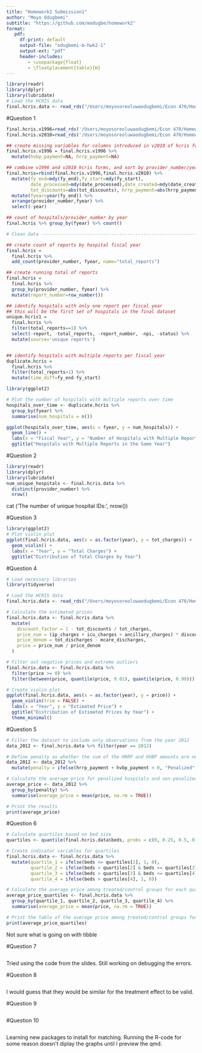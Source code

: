 ```yaml
---
title: "Homework2 Submission1"
author: "Moyo Odugbemi"
subtitle: "https://github.com/modugbe/homework2"
format: 
   pdf: 
     df-print: default
     output-file: "odugbemi-m-hwk2-1"
     output-ext: "pdf"
     header-includes:
        - \usepackage{float}
        - \floatplacement{table}{H}
---
```


```r
library(readr)
library(dplyr)
library(lubridate)
# Load the HCRIS data
final.hcris.data <- read_rds("/Users/moyosoreoluwaodugbemi/Econ 470/Homework2/data/output/HCRIS_Data.rds")
```

\newpage
#Question 1
```r
final.hcris.v1996=read_rds('/Users/moyosoreoluwaodugbemi/Econ 470/Homework2/data/output/HCRIS_Data_v1996.rds')
final.hcris.v2010=read_rds('/Users/moyosoreoluwaodugbemi/Econ 470/Homework2/data/output/HCRIS_Data_v2010.rds')

## create missing variables for columns introduced in v2010 of hcris forms
final.hcris.v1996 = final.hcris.v1996 %>%
  mutate(hvbp_payment=NA, hrrp_payment=NA)

## combine v1996 and v2010 hcris forms, and sort by provider_number/year
final.hcris=rbind(final.hcris.v1996,final.hcris.v2010) %>%
  mutate(fy_end=mdy(fy_end),fy_start=mdy(fy_start),
         date_processed=mdy(date_processed),date_created=mdy(date_created),
         tot_discounts=abs(tot_discounts), hrrp_payment=abs(hrrp_payment)) %>%
  mutate(fyear=year(fy_end)) %>%
  arrange(provider_number,fyear) %>%
  select(-year)

## count of hospitals/provider_number by year
final.hcris %>% group_by(fyear) %>% count()

# Clean data --------------------------------------------------------------

## create count of reports by hospital fiscal year
final.hcris =
  final.hcris %>% 
  add_count(provider_number, fyear, name="total_reports")

## create running total of reports
final.hcris =
  final.hcris %>% 
  group_by(provider_number, fyear) %>%
  mutate(report_number=row_number())

## identify hospitals with only one report per fiscal year 
## this will be the first set of hospitals in the final dataset
unique.hcris1 =
  final.hcris %>%
  filter(total_reports==1) %>%
  select(-report, -total_reports, -report_number, -npi, -status) %>%
  mutate(source='unique reports')


## identify hospitals with multiple reports per fiscal year
duplicate.hcris = 
  final.hcris %>%
  filter(total_reports>1) %>%
  mutate(time_diff=fy_end-fy_start)

library(ggplot2)

# Plot the number of hospitals with multiple reports over time
hospitals_over_time <- duplicate.hcris %>%
  group_by(fyear) %>%
  summarise(num_hospitals = n())

ggplot(hospitals_over_time, aes(x = fyear, y = num_hospitals)) +
  geom_line() +
  labs(x = "Fiscal Year", y = "Number of Hospitals with Multiple Reports") +
  ggtitle("Hospitals with Multiple Reports in the Same Year")

```

\newpage
#Question 2
```r
library(readr)
library(dplyr)
library(lubridate)
num_unique_hospitals <- final.hcris.data %>%
  distinct(provider_number) %>%
  nrow()
```
cat ('The number of unique hospital IDs:', nrow())


\newpage
#Question 3
```r
library(ggplot2)
# Plot violin plot
ggplot(final.hcris.data, aes(x = as.factor(year), y = tot_charges)) +
  geom_violin() +
  labs(x = "Year", y = "Total Charges") +
  ggtitle("Distribution of Total Charges by Year")
```

\newpage
#Question 4
```r
# Load necessary libraries
library(tidyverse)

# Load the HCRIS data
final.hcris.data <- read_rds("/Users/moyosoreoluwaodugbemi/Econ 470/Homework2/data/output/HCRIS_Data.rds")

# Calculate the estimated prices
final.hcris.data <- final.hcris.data %>%
  mutate(
    discount_factor = 1 - tot_discounts / tot_charges,
    price_num = (ip_charges + icu_charges + ancillary_charges) * discount_factor - tot_mcare_payment,
    price_denom = tot_discharges - mcare_discharges,
    price = price_num / price_denom
  )

# Filter out negative prices and extreme outliers
final.hcris.data <- final.hcris.data %>%
  filter(price >= 0) %>%
  filter(between(price, quantile(price, 0.01), quantile(price, 0.99)))  # Remove extreme outliers

# Create violin plot
ggplot(final.hcris.data, aes(x = as.factor(year), y = price)) +
  geom_violin(trim = FALSE) +
  labs(x = "Year", y = "Estimated Price") +
  ggtitle("Distribution of Estimated Prices by Year") +
  theme_minimal()
```

\newpage
#Question 5
```r
# Filter the dataset to include only observations from the year 2012
data_2012 <- final.hcris.data %>% filter(year == 2012)

# Define penalty as whether the sum of the HRRP and HVBP amounts are negative
data_2012 <- data_2012 %>% 
  mutate(penalty = ifelse(hrrp_payment + hvbp_payment < 0, "Penalized", "Non-Penalized"))

# Calculate the average price for penalized hospitals and non-penalized hospitals separately
average_price <- data_2012 %>%
  group_by(penalty) %>%
  summarise(average_price = mean(price, na.rm = TRUE))

# Print the results
print(average_price)
```

\newpage
#Question 6
```r
# Calculate quartiles based on bed size
quartiles <- quantile(final.hcris.data$beds, probs = c(0, 0.25, 0.5, 0.75, 1), na.rm = TRUE)

# Create indicator variables for quartiles
final.hcris.data <- final.hcris.data %>%
  mutate(quartile_1 = ifelse(beds <= quartiles[2], 1, 0),
         quartile_2 = ifelse(beds > quartiles[2] & beds <= quartiles[3], 1, 0),
         quartile_3 = ifelse(beds > quartiles[3] & beds <= quartiles[4], 1, 0),
         quartile_4 = ifelse(beds > quartiles[4], 1, 0))

# Calculate the average price among treated/control groups for each quartile
average_price_quartiles <- final.hcris.data %>%
  group_by(quartile_1, quartile_2, quartile_3, quartile_4) %>%
  summarise(average_price = mean(price, na.rm = TRUE))

# Print the table of the average price among treated/control groups for each quartile
print(average_price_quartiles)
```

Not sure what is going on with tibble

\newpage
#Question 7
```r

```

Tried using the code from the slides. Still working on debugging the errors.


#Question 8
```r

```

I would guess that they would be similar for the treatment effect to be valid. 

#Question 9
```r

```


#Question 10
```r

```

Learning new packages to install for matching. Running the R-code for some reason doesn't diplay the graphs until I preview the qmd.